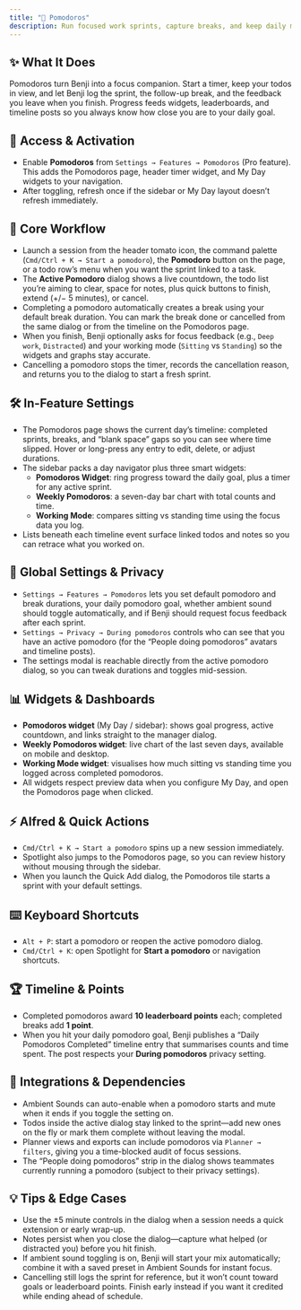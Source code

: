 ```yaml
---
title: "🍅 Pomodoros"
description: Run focused work sprints, capture breaks, and keep daily momentum visible across Benji
---
```


## ✨ What It Does

Pomodoros turn Benji into a focus companion. Start a timer, keep your todos in view, and let Benji log the sprint, the follow-up break, and the feedback you leave when you finish. Progress feeds widgets, leaderboards, and timeline posts so you always know how close you are to your daily goal.

## 🚪 Access & Activation

- Enable **Pomodoros** from `Settings → Features → Pomodoros` (Pro feature). This adds the Pomodoros page, header timer widget, and My Day widgets to your navigation.
- After toggling, refresh once if the sidebar or My Day layout doesn’t refresh immediately.

## 🧭 Core Workflow

- Launch a session from the header tomato icon, the command palette (`Cmd/Ctrl + K → Start a pomodoro`), the **Pomodoro** button on the page, or a todo row’s menu when you want the sprint linked to a task.
- The **Active Pomodoro** dialog shows a live countdown, the todo list you’re aiming to clear, space for notes, plus quick buttons to finish, extend (+/− 5 minutes), or cancel.
- Completing a pomodoro automatically creates a break using your default break duration. You can mark the break done or cancelled from the same dialog or from the timeline on the Pomodoros page.
- When you finish, Benji optionally asks for focus feedback (e.g., `Deep work`, `Distracted`) and your working mode (`Sitting` vs `Standing`) so the widgets and graphs stay accurate.
- Cancelling a pomodoro stops the timer, records the cancellation reason, and returns you to the dialog to start a fresh sprint.

## 🛠️ In-Feature Settings

- The Pomodoros page shows the current day’s timeline: completed sprints, breaks, and “blank space” gaps so you can see where time slipped. Hover or long-press any entry to edit, delete, or adjust durations.
- The sidebar packs a day navigator plus three smart widgets:
  - **Pomodoros Widget**: ring progress toward the daily goal, plus a timer for any active sprint.
  - **Weekly Pomodoros**: a seven-day bar chart with total counts and time.
  - **Working Mode**: compares sitting vs standing time using the focus data you log.
- Lists beneath each timeline event surface linked todos and notes so you can retrace what you worked on.

## 🔐 Global Settings & Privacy

- `Settings → Features → Pomodoros` lets you set default pomodoro and break durations, your daily pomodoro goal, whether ambient sound should toggle automatically, and if Benji should request focus feedback after each sprint.
- `Settings → Privacy → During pomodoros` controls who can see that you have an active pomodoro (for the “People doing pomodoros” avatars and timeline posts).
- The settings modal is reachable directly from the active pomodoro dialog, so you can tweak durations and toggles mid-session.

## 📊 Widgets & Dashboards

- **Pomodoros widget** (My Day / sidebar): shows goal progress, active countdown, and links straight to the manager dialog.
- **Weekly Pomodoros widget**: live chart of the last seven days, available on mobile and desktop.
- **Working Mode widget**: visualises how much sitting vs standing time you logged across completed pomodoros.
- All widgets respect preview data when you configure My Day, and open the Pomodoros page when clicked.

## ⚡ Alfred & Quick Actions

- `Cmd/Ctrl + K → Start a pomodoro` spins up a new session immediately.
- Spotlight also jumps to the Pomodoros page, so you can review history without mousing through the sidebar.
- When you launch the Quick Add dialog, the Pomodoros tile starts a sprint with your default settings.

## ⌨️ Keyboard Shortcuts

- `Alt + P`: start a pomodoro or reopen the active pomodoro dialog.
- `Cmd/Ctrl + K`: open Spotlight for **Start a pomodoro** or navigation shortcuts.

## 🏆 Timeline & Points

- Completed pomodoros award **10 leaderboard points** each; completed breaks add **1 point**.
- When you hit your daily pomodoro goal, Benji publishes a “Daily Pomodoros Completed” timeline entry that summarises counts and time spent. The post respects your **During pomodoros** privacy setting.

## 🔗 Integrations & Dependencies

- Ambient Sounds can auto-enable when a pomodoro starts and mute when it ends if you toggle the setting on.
- Todos inside the active dialog stay linked to the sprint—add new ones on the fly or mark them complete without leaving the modal.
- Planner views and exports can include pomodoros via `Planner → filters`, giving you a time-blocked audit of focus sessions.
- The “People doing pomodoros” strip in the dialog shows teammates currently running a pomodoro (subject to their privacy settings).

## 💡 Tips & Edge Cases

- Use the ±5 minute controls in the dialog when a session needs a quick extension or early wrap-up.
- Notes persist when you close the dialog—capture what helped (or distracted you) before you hit finish.
- If ambient sound toggling is on, Benji will start your mix automatically; combine it with a saved preset in Ambient Sounds for instant focus.
- Cancelling still logs the sprint for reference, but it won’t count toward goals or leaderboard points. Finish early instead if you want it credited while ending ahead of schedule.
